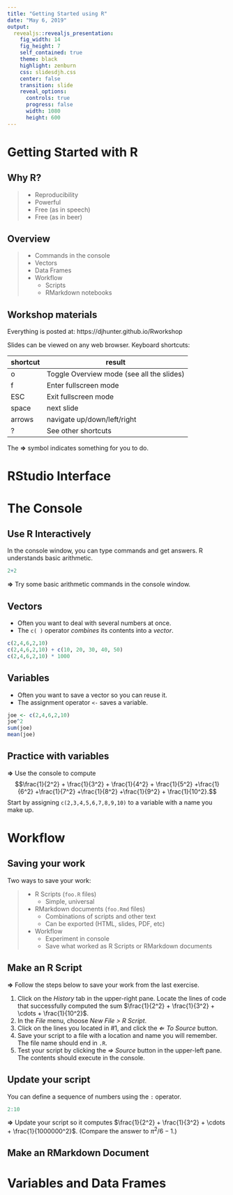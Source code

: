 ```yaml
---
title: "Getting Started using R"
date: "May 6, 2019"
output: 
  revealjs::revealjs_presentation:
    fig_width: 14
    fig_height: 7
    self_contained: true
    theme: black
    highlight: zenburn
    css: slidesdjh.css
    center: false
    transition: slide
    reveal_options:
      controls: true
      progress: false
      width: 1080
      height: 600
---
```


# Getting Started with R

## Why R?

>- Reproducibility
>- Powerful
>- Free (as in speech)
>- Free (as in beer)

## Overview

>- Commands in the console
>- Vectors
>- Data Frames
>- Workflow
>     - Scripts
>     - RMarkdown notebooks

## Workshop materials

Everything is posted at: https://djhunter.github.io/Rworkshop

Slides can be viewed on any web browser. Keyboard shortcuts:

| shortcut | result |
| --- | --- |
| o | Toggle Overview mode (see all the slides) |
| f | Enter fullscreen mode | 
| ESC | Exit fullscreen mode |
| space | next slide |
| arrows | navigate up/down/left/right |
| ? | See other shortcuts |

The **$\Rightarrow$** symbol indicates something for you to do.

# RStudio Interface

## {data-background="https://info201.github.io/img/r-intro/rstudio-interface.png" data-background-size="contain"}

# The Console

## Use R Interactively 

In the console window, you can type commands and get answers. R understands basic arithmetic.

```r
2+2
```

**$\Rightarrow$** Try some basic arithmetic commands in the console window. 

## Vectors

- Often you want to deal with several numbers at once.
- The `c( )` operator *combines* its contents into a *vector*.

```r
c(2,4,6,2,10)
c(2,4,6,2,10) + c(10, 20, 30, 40, 50)
c(2,4,6,2,10) * 1000
```

## Variables

- Often you want to save a vector so you can reuse it.
- The assignment operator `<-` saves a variable.

```r
joe <- c(2,4,6,2,10)
joe^2
sum(joe)
mean(joe)
```

## Practice with variables

**$\Rightarrow$** Use the console to compute 
$$\frac{1}{2^2} + \frac{1}{3^2} + \frac{1}{4^2} + \frac{1}{5^2} +\frac{1}{6^2} +\frac{1}{7^2} +\frac{1}{8^2} +\frac{1}{9^2}  + \frac{1}{10^2}.$$ 
Start by assigning `c(2,3,4,5,6,7,8,9,10)` to a variable with a name you make up.

# Workflow

## Saving your work

Two ways to save your work:

>- R Scripts (`foo.R` files)
>     - Simple, universal
>- RMarkdown documents (`foo.Rmd` files)
>     - Combinations of scripts and other text
>     - Can be exported (HTML, slides, PDF, etc)
>- Workflow 
>     - Experiment in console
>     - Save what worked as R Scripts or RMarkdown documents

## {data-background="https://info201.github.io/img/r-intro/rstudio-interface.png" data-background-size="contain"}

## Make an R Script

**$\Rightarrow$** Follow the steps below to save your work from the last exercise.

1. Click on the *History* tab in the upper-right pane. Locate the lines of code that successfully computed the sum $\frac{1}{2^2} + \frac{1}{3^2} + \cdots + \frac{1}{10^2}$. 
2. In the *File* menu, choose *New File > R Script*.
3. Click on the lines you located in #1, and click the *$\Leftarrow$ To Source* button. 
4. Save your script to a file with a location and name you will remember. The file name should end in `.R`.
5. Test your script by clicking the *$\Rightarrow$  Source* button in the upper-left pane. The contents should execute in the console.

## Update your script

You can define a sequence of numbers using the `:` operator.

```r
2:10
```

**$\Rightarrow$** Update your script so it computes $\frac{1}{2^2} + \frac{1}{3^2} + \cdots + \frac{1}{1000000^2}$. (Compare the answer to $\pi^2/6-1$.)

## Make an RMarkdown Document


# Variables and Data Frames

